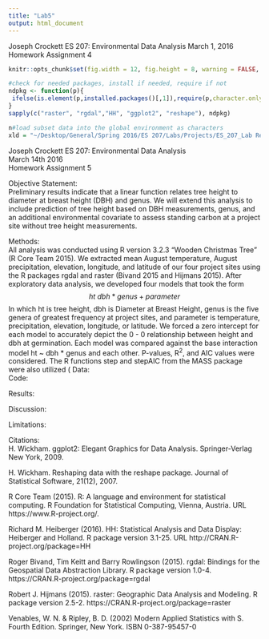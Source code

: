```yaml
---
title: "Lab5"
output: html_document
---
```


Joseph Crockett
ES 207: Environmental Data Analysis
March 1, 2016
Homework Assignment 4


```r
knitr::opts_chunk$set(fig.width = 12, fig.height = 8, warning = FALSE, message = FALSE)

#check for needed packages, install if needed, require if not
ndpkg <- function(p){
 ifelse(is.element(p,installed.packages()[,1]),require(p,character.only = T), install.packages(p, dep = T))
}
sapply(c("raster", "rgdal","HH", "ggplot2", "reshape"), ndpkg)

n#load subset data into the global environment as characters
xld = "~/Desktop/General/Spring 2016/ES 207/Labs/Projects/ES_207_Lab Repository/rd_lab3.rda"

```
Joseph Crockett 
ES 207: Environmental Data Analysis  
March 14th 2016  
Homework Assignment 5  


Objective Statement:  
Preliminary results indicate that a linear function relates tree height to diameter at breast height (DBH) and genus.  We will extend this analysis to include prediction of tree height based on DBH measurements, genus, and an additional environmental covariate to assess standing carbon at a project site without tree height measurements. 

Methods:  
All analysis was conducted using R version 3.2.3 "Wooden Christmas Tree" (R Core Team 2015). We extracted mean August temperature, August precipitation, elevation, longitude, and latitude of our four project sites using the R packages rgdal and raster (Bivand 2015 and Hijmans 2015). After exploratory data analysis, we developed four models that took the form 
$$ ht ~ dbh * genus + parameter $$
In which ht is tree height, dbh is Diameter at Breast Height, genus is the five genera of greatest frequency at project sites, and parameter is temperature, precipitation, elevation, longitude, or latitude.  We forced a zero intercept for each model to accurately depict the 0 - 0 relationship between height and dbh at germination.  Each model was compared against the base interaction model ht ~ dbh * genus and each other. P-values, R^2^, and AIC values were considered. The R functions step and stepAIC from the MASS package were also utilized (
Data:  
Code:  

Results:  

Discussion:  

Limitations:

Citations:  
H. Wickham. ggplot2: Elegant Graphics for Data Analysis.
  Springer-Verlag New York, 2009.

H. Wickham. Reshaping data with the reshape package. Journal of
  Statistical Software, 21(12), 2007.
  
R Core Team (2015). R: A language and environment for statistical
  computing. R Foundation for Statistical Computing, Vienna, Austria.
  URL https://www.R-project.org/.  
  
Richard M. Heiberger (2016). HH: Statistical Analysis and Data
  Display: Heiberger and Holland. R package version 3.1-25. URL
  http://CRAN.R-project.org/package=HH
  
Roger Bivand, Tim Keitt and Barry Rowlingson (2015). rgdal: Bindings
  for the Geospatial Data Abstraction Library. R package version 1.0-4.
  https://CRAN.R-project.org/package=rgdal  
  
Robert J. Hijmans (2015). raster: Geographic Data Analysis and
  Modeling. R package version 2.5-2.
  https://CRAN.R-project.org/package=raster  
  
Venables, W. N. & Ripley, B. D. (2002) Modern Applied
  Statistics with S. Fourth Edition. Springer, New York. ISBN
  0-387-95457-0
  
